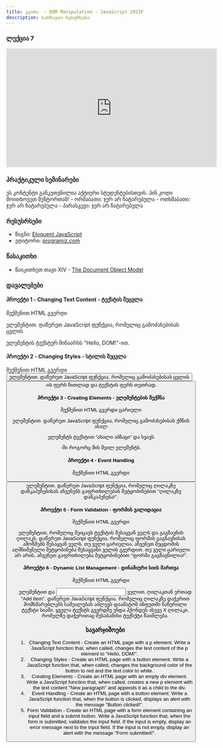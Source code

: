 ```yaml
---
title: კვირა  - DOM Manipulation - JavaScript 2023F
description: სასწავლო რესურსები
---
```



### ლექცია 7

<iframe width="560" height="315" src="https://www.youtube.com/embed/ayyEXkWFWlU" title="YouTube video player" frameborder="0" allow="accelerometer; autoplay; clipboard-write; encrypted-media; gyroscope; picture-in-picture; web-share" allowfullscreen></iframe>

### პრაქტიკული სემინარები
<Card>
<PinCodeProtectedContent>
    <Locked>
        ეს კონტენტი განკუთვნილია აქტიური სტუდენტებისთვის.
        პინ კოდი მოითხოვეთ მენტორთან!
    </Locked>
    <Unlocked>
        - ორშაბათი: ჯერ არ ჩატარებულა
        - ოთხშაბათი: ჯერ არ ჩატარებულა
        - პარასკევი: ჯერ არ ჩატარებულა
    </Unlocked>
</PinCodeProtectedContent>
</Card>

### რესუსრსები
- წიგნი: [Eloquent JavaScript](https://eloquentjavascript.net/)
- ედიტორი: [programiz.com](https://www.programiz.com/javascript/online-compiler/)

### წასაკითხი
- წაიკითხეთ თავი XIV - [The Document Object Model](https://eloquentjavascript.net/14_dom.html)

### დავალებები

#### პროექტი 1 - Changing Text Content - ტექსტის შეცვლა
შექმენით HTML გვერდი <p> ელემენტით. დაწერეთ JavaScript ფუნქცია, რომელიც გამოძახებისას ცვლის <p> ელემენტის ტექსტურ შინაარსს "Hello, DOM!"-ით.

#### პროექტი 2 - Changing Styles - სტილის შეცვლა
შექმენით HTML გვერდი <button> ელემენტით. დაწერეთ JavaScript ფუნქცია, რომელიც გამოძახებისას ცვლის <button>-ის ფერს წითლად და ტექსტის ფერს თეთრად.

#### პროექტი 3 - Creating Elements - ელემენტების შექმნა
შექმენით HTML გვერდი ცარიელი <div> ელემენტით. დაწერეთ JavaScript ფუნქცია, რომელიც გამოძახებისას ქმნის ახალ <p> ელემენტს ტექსტით "ახალი აბზაცი" და სვავს <div>-ში როგორც მის შვილ ელემენტს.

#### პროექტი 4 - Event Handling
შექმენით HTML გვერდი <button> ელემენტით. დაწერეთ JavaScript ფუნქცია, რომელიც ღილაკზე დაწკაპუნებისას აჩვენებს გაფრთხილებას შეტყობინებით "ღილაკზე დაწკაპუნება!".

#### პროექტი 5 - Form Validation - ფორმის ვალიდაცია
შექმენით HTML გვერდი <form> ელემენტით, რომელიც შეიცავს ტექსტის შესაყვან ველს და გაგზავნის ღილაკს. დაწერეთ JavaScript ფუნქცია, რომელიც ფორმის გაგზავნისას ამოწმებს შესაყვან ველს. თუ ველი ცარიელია, აჩვენეთ შეცდომის აღმნიშვნელი შეტყობინება შესაყვანი ველის გვერდით. თუ ველი ცარიელი არ არის, აჩვენეთ გაფრთხილება შეტყობინებით "ფორმა გაგზავნილია!".

#### პროექტი 6 - Dynamic List Management - დინამიური სიის მართვა
შექმენით HTML გვერდი <ul> ელემენტით და <input> ველით, ღილაკთან ერთად "Add Item". დაწერეთ JavaScript ფუნქცია, რომელიც ღილაკზე დაჭერით მომხმარებლებს საშუალებას აძლევს დაამატონ ინფუთში ჩაწერილი ტექსტი სიაში. ყველა ტექსტს გვერდზე უნდა ჰქონდეს ასევე X ღილაკი, რომელზე დაჭერითაც შესაბამისი ტექსქტი წაიშლება.

### სავარჯიშოები

1. Changing Text Content -  Create an HTML page with a p element. Write a JavaScript function that, when called, changes the text content of the p element to "Hello, DOM!".
1. Changing Styles - Create an HTML page with a button element. Write a JavaScript function that, when called, changes the background color of the button to red and the text color to white.
1. Creating Elements - Create an HTML page with an empty div element. Write a JavaScript function that, when called, creates a new p element with the text content "New paragraph" and appends it as a child to the div.
1. Event Handling - Create an HTML page with a button element. Write a JavaScript function that, when the button is clicked, displays an alert with the message "Button clicked!".
1. Form Validation - Create an HTML page with a form element containing an input field and a submit button. Write a JavaScript function that, when the form is submitted, validates the input field. If the input is empty, display an error message next to the input field. If the input is not empty, display an alert with the message "Form submitted!".
